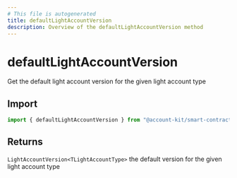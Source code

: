 ```yaml
---
# This file is autogenerated
title: defaultLightAccountVersion
description: Overview of the defaultLightAccountVersion method
---
```


# defaultLightAccountVersion

Get the default light account version for the given light account type

## Import

```ts
import { defaultLightAccountVersion } from "@account-kit/smart-contracts";
```

## Returns

`LightAccountVersion<TLightAccountType>`
the default version for the given light account type

